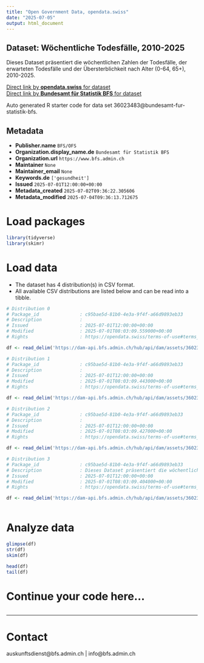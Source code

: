 ```yaml
---
title: "Open Government Data, opendata.swiss"
date: "2025-07-05"
output: html_document
---
```


## Dataset: Wöchentliche Todesfälle, 2010-2025

Dieses Dataset präsentiert die wöchentlichen Zahlen der Todesfälle, der erwarteten Todesfälle und der Übersterblichkeit nach Alter (0-64, 65+), 2010-2025.

[Direct link by **opendata.swiss** for dataset](https://opendata.swiss/de/dataset/wochentliche-todesfalle-2010-2025)<br>
[Direct link by **Bundesamt für Statistik BFS** for dataset](https://www.bfs.admin.ch/asset/de/ts-d-14.03.04.03-wr)

Auto generated R starter code for data set 36023483@bundesamt-fur-statistik-bfs.

## Metadata

- **Publisher.name** `BFS/OFS`
- **Organization.display_name.de** `Bundesamt für Statistik BFS`
- **Organization.url** `https://www.bfs.admin.ch`
- **Maintainer** `None`
- **Maintainer_email** `None`
- **Keywords.de** `['gesundheit']`
- **Issued** `2025-07-01T12:00:00+00:00`
- **Metadata_created** `2025-07-02T09:36:22.305606`
- **Metadata_modified** `2025-07-04T09:36:13.712675`


# Load packages

```r

library(tidyverse)
library(skimr)

```

# Load data

-   The dataset has 4 distribution(s) in CSV format.
-   All available CSV distributions are listed below and can be read into a tibble.

```r

# Distribution 0
# Package_id               : c95bae5d-81b0-4e3a-9f4f-a66d9893eb33
# Description              : 
# Issued                   : 2025-07-01T12:00:00+00:00
# Modified                 : 2025-07-01T08:03:09.559000+00:00
# Rights                   : https://opendata.swiss/terms-of-use#terms_by_ask

df <- read_delim('https://dam-api.bfs.admin.ch/hub/api/dam/assets/36023497/master')

# Distribution 1
# Package_id               : c95bae5d-81b0-4e3a-9f4f-a66d9893eb33
# Description              : 
# Issued                   : 2025-07-01T12:00:00+00:00
# Modified                 : 2025-07-01T08:03:09.443000+00:00
# Rights                   : https://opendata.swiss/terms-of-use#terms_by_ask

df <- read_delim('https://dam-api.bfs.admin.ch/hub/api/dam/assets/36023508/master')

# Distribution 2
# Package_id               : c95bae5d-81b0-4e3a-9f4f-a66d9893eb33
# Description              : 
# Issued                   : 2025-07-01T12:00:00+00:00
# Modified                 : 2025-07-01T08:03:09.427000+00:00
# Rights                   : https://opendata.swiss/terms-of-use#terms_by_ask

df <- read_delim('https://dam-api.bfs.admin.ch/hub/api/dam/assets/36023503/master')

# Distribution 3
# Package_id               : c95bae5d-81b0-4e3a-9f4f-a66d9893eb33
# Description              : Dieses Dataset präsentiert die wöchentlichen Zahlen der Todesfälle, der erwarteten Todesfälle und der Übersterblichkeit nach Alter (0-64, 65+), 2010-2025.
# Issued                   : 2025-07-01T12:00:00+00:00
# Modified                 : 2025-07-01T08:03:09.404000+00:00
# Rights                   : https://opendata.swiss/terms-of-use#terms_by_ask

df <- read_delim('https://dam-api.bfs.admin.ch/hub/api/dam/assets/36023513/master')



```

# Analyze data

```r

glimpse(df)
str(df)
skim(df)

head(df)
tail(df)

```

# Continue your code here...

```r

```

------------------------------------------------------------------------

# Contact

auskunftsdienst@bfs.admin.ch | info@bfs.admin.ch
